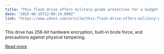 ```yaml
---
title: "This flash drive offers military-grade protection for a budget price tag"
date: "2025-08-15T12:00:14.000Z"
link: "https://www.zdnet.com/article/this-flash-drive-offers-military-grade-protection-for-a-budget-price-tag/"
---
```


This drive has 256-bit hardware encryption, built-in brute force, and precautions against physical tampering.

[Read more](https://www.zdnet.com/article/this-flash-drive-offers-military-grade-protection-for-a-budget-price-tag/)
